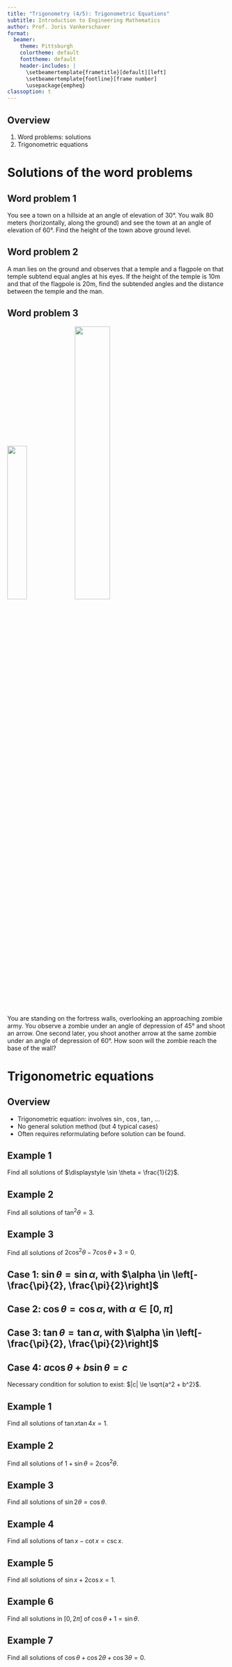 ```yaml
---
title: "Trigonometry (4/5): Trigonometric Equations"
subtitle: Introduction to Engineering Mathematics
author: Prof. Joris Vankerschaver
format:
  beamer:
    theme: Pittsburgh
    colortheme: default
    fonttheme: default
    header-includes: |
      \setbeamertemplate{frametitle}[default][left]
      \setbeamertemplate{footline}[frame number]
      \usepackage{empheq}
classoption: t
---
```


## Overview

1. Word problems: solutions
2. Trigonometric equations

# Solutions of the word problems

## Word problem 1 {.smaller}

You see a town on a hillside at an angle of elevation of 30°. You walk 80 meters (horizontally, along the ground) and see the town at an angle of elevation of 60°. Find the height of the town above ground level.

##

## Word problem 2 {.smaller}

A man lies on the ground and observes that a temple and a flagpole on that temple subtend equal angles at his eyes. If the height of the temple is 10m and that of the flagpole is 20m, find the subtended angles and the distance between the temple and the man.

##

## Word problem 3 {.smaller}

![](./images/01-trigonometry/crown-prince.png){width="30%"}
![](./images/01-trigonometry/ashin-cropped.png){width="40%"}

You are standing on the fortress walls, overlooking an approaching zombie army. You observe a zombie under an angle of depression of 45° and shoot an arrow. One second later, you shoot another arrow at the same zombie under an angle of depression of 60°. How soon will the zombie reach the base of the wall?

##

# Trigonometric equations

## Overview

- Trigonometric equation: involves $\sin$, $\cos$, $\tan$, ...
- No general solution method (but 4 typical cases)
- Often requires reformulating before solution can be found.

## Example 1

Find all solutions of $\displaystyle \sin \theta = \frac{1}{2}$.

## Example 2

Find all solutions of $\displaystyle \tan^2 \theta = 3$.

## Example 3

Find all solutions of $2 \cos^2\theta - 7 \cos \theta + 3 = 0$.

## Case 1: $\sin \theta = \sin \alpha$, with $\alpha \in \left[-\frac{\pi}{2}, \frac{\pi}{2}\right]$

\begin{empheq}[box=\fbox]{equation*}
    \theta = (-1)^k \alpha + k\pi, \quad k \in \mathbb{Z}
\end{empheq}

##

## Case 2: $\cos \theta = \cos \alpha$, with $\alpha \in [0, \pi]$

\begin{empheq}[box=\fbox]{equation*}
    \theta = \pm \alpha + 2k\pi, \quad k \in \mathbb{Z}
\end{empheq}

##

## Case 3: $\tan \theta = \tan \alpha$, with $\alpha \in \left[-\frac{\pi}{2}, \frac{\pi}{2}\right]$

\begin{empheq}[box=\fbox]{equation*}
    \theta = \alpha + k\pi, \quad k \in \mathbb{Z}
\end{empheq}

##

## Case 4: $a \cos \theta + b \sin \theta = c$

Necessary condition for solution to exist: $|c| \le \sqrt{a^2 + b^2}$.

\begin{empheq}[box=\fbox]{equation*}
    \theta = \alpha \pm \beta + 2k\pi, \quad k \in \mathbb{Z}
\end{empheq}

##

## Example 1

Find all solutions of $\tan x \tan 4x = 1$.

## Example 2

Find all solutions of $1 + \sin \theta = 2 \cos^2 \theta$.

## Example 3

Find all solutions of $\sin 2\theta = \cos \theta$.

## Example 4

Find all solutions of $\tan x - \cot x = \csc x$.

## Example 5

Find all solutions of $\sin x + 2 \cos x = 1$.

## Example 6

Find all solutions in $[0, 2\pi]$ of $\cos \theta + 1 = \sin \theta$.

## Example 7

Find all solutions of $\cos \theta + \cos 2 \theta + \cos 3 \theta = 0$.

